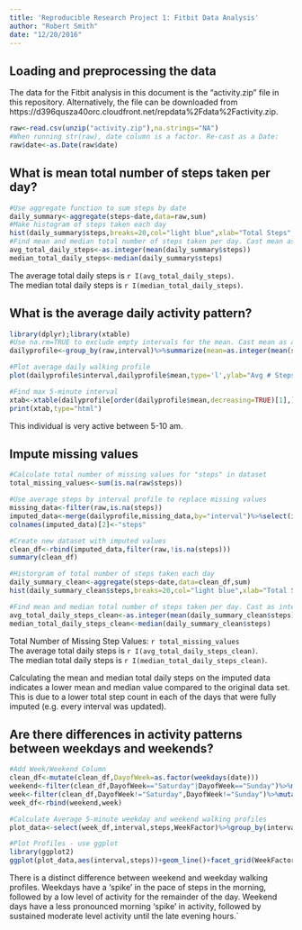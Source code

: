 ```yaml
---
title: 'Reproducible Research Project 1: Fitbit Data Analysis'
author: "Robert Smith"
date: "12/20/2016"
---
```


## Loading and preprocessing the data
The data for the Fitbit analysis in this document is the "activity.zip" file in this repository. Alternatively, the file can be downloaded from https://d396qusza40orc.cloudfront.net/repdata%2Fdata%2Factivity.zip. 

```r
raw<-read.csv(unzip("activity.zip"),na.strings="NA")
#When running str(raw), date column is a factor. Re-cast as a Date:
raw$date<-as.Date(raw$date)
```

## What is mean total number of steps taken per day?

```r
#Use aggregate function to sum steps by date
daily_summary<-aggregate(steps~date,data=raw,sum)
#Make histogram of steps taken each day
hist(daily_summary$steps,breaks=20,col="light blue",xlab="Total Steps",main="Histogram of Total Daily Steps")
#Find mean and median total number of steps taken per day. Cast mean as integer for unit consistency.
avg_total_daily_steps<-as.integer(mean(daily_summary$steps))
median_total_daily_steps<-median(daily_summary$steps)
```
The average total daily steps is `r I(avg_total_daily_steps)`.  
The median total daily steps is `r I(median_total_daily_steps)`.  

## What is the average daily activity pattern?

```r
library(dplyr);library(xtable)
#Use na.rm=TRUE to exclude empty intervals for the mean. Cast mean as an integer for unit consistency
dailyprofile<-group_by(raw,interval)%>%summarize(mean=as.integer(mean(steps,na.rm=TRUE)))

#Plot average daily walking profile
plot(dailyprofile$interval,dailyprofile$mean,type='l',ylab="Avg # Steps",xlab="Time Interval",main="Average Number of Steps per 5-Minute Interval")

#Find max 5-minute interval
xtab<-xtable(dailyprofile[order(dailyprofile$mean,decreasing=TRUE)[1],])
print(xtab,type="html")
```
This individual is very active between 5-10 am. 

## Impute missing values
```r
#Calculate total number of missing values for "steps" in dataset
total_missing_values<-sum(is.na(raw$steps))

#Use average steps by interval profile to replace missing values
missing_data<-filter(raw,is.na(steps))
imputed_data<-merge(dailyprofile,missing_data,by="interval")%>%select(interval,mean,date)
colnames(imputed_data)[2]<-"steps"

#Create new dataset with imputed values
clean_df<-rbind(imputed_data,filter(raw,!is.na(steps)))
summary(clean_df)

#Historgram of total number of steps taken each day
daily_summary_clean<-aggregate(steps~date,data=clean_df,sum)
hist(daily_summary_clean$steps,breaks=20,col="light blue",xlab="Total Steps",main="Histogram of Total Daily Steps with Imputed Vaues")

#Find mean and median total number of steps taken per day. Cast as integer for unit consistency
avg_total_daily_steps_clean<-as.integer(mean(daily_summary_clean$steps))
median_total_daily_steps_clean<-median(daily_summary_clean$steps)
```
Total Number of Missing Step Values: `r total_missing_values`  
The average total daily steps is `r I(avg_total_daily_steps_clean)`.  
The median total daily steps is `r I(median_total_daily_steps_clean)`.  

Calculating the mean and median total daily steps on the imputed data indicates a lower mean and median value compared to the original data set. This is due to a lower total step count in each of the days that were fully imputed (e.g. every interval was updated).

## Are there differences in activity patterns between weekdays and weekends?
```r
#Add Week/Weekend Column
clean_df<-mutate(clean_df,DayofWeek=as.factor(weekdays(date)))
weekend<-filter(clean_df,DayofWeek=="Saturday"|DayofWeek=="Sunday")%>%mutate(WeekFactor=as.factor("weekend"))
week<-filter(clean_df,DayofWeek!="Saturday",DayofWeek!="Sunday")%>%mutate(WeekFactor=as.factor("weekday"))
week_df<-rbind(weekend,week)

#Calculate Average 5-minute weekday and weekend walking profiles
plot_data<-select(week_df,interval,steps,WeekFactor)%>%group_by(interval,WeekFactor)%>%summarise(steps=mean(steps))

#Plot Profiles - use ggplot
library(ggplot2)
ggplot(plot_data,aes(interval,steps))+geom_line()+facet_grid(WeekFactor~.)+ggtitle("Average Number of Steps taken per 5-Minute Interval")+geom_smooth(method="loess")
```

There is a distinct difference between weekend and weekday walking profiles. Weekdays have a 'spike' in the pace of steps in the morning, followed by a low level of activity for the remainder of the day. Weekend days have a less pronounced morning 'spike' in activity, followed by sustained moderate level activity until the late evening hours.`
